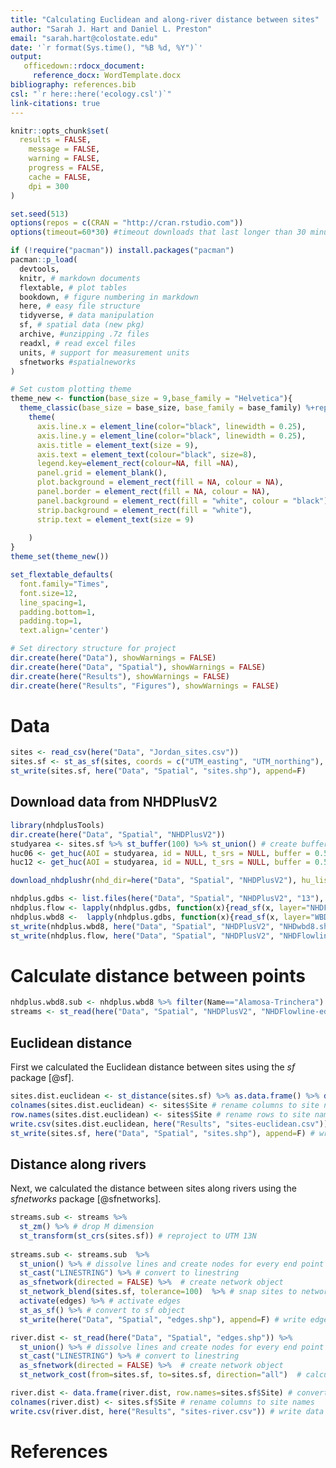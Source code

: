 ```yaml
---
title: "Calculating Euclidean and along-river distance between sites"
author: "Sarah J. Hart and Daniel L. Preston"
email: "sarah.hart@colostate.edu"
date: '`r format(Sys.time(), "%B %d, %Y")`'
output: 
   officedown::rdocx_document:
     reference_docx: WordTemplate.docx
bibliography: references.bib
csl: "`r here::here('ecology.csl')`"
link-citations: true
---
```


```r
knitr::opts_chunk$set(
  results = FALSE,
	message = FALSE,
	warning = FALSE,
	progress = FALSE,
	cache = FALSE,
	dpi = 300
)

set.seed(513)
options(repos = c(CRAN = "http://cran.rstudio.com"))
options(timeout=60*30) #timeout downloads that last longer than 30 minutes

if (!require("pacman")) install.packages("pacman")
pacman::p_load(
  devtools,
  knitr, # markdown documents
  flextable, # plot tables
  bookdown, # figure numbering in markdown
  here, # easy file structure
  tidyverse, # data manipulation
  sf, # spatial data (new pkg)
  archive, #unzipping .7z files
  readxl, # read excel files
  units, # support for measurement units
  sfnetworks #spatialneworks
)

# Set custom plotting theme
theme_new <- function(base_size = 9,base_family = "Helvetica"){
  theme_classic(base_size = base_size, base_family = base_family) %+replace%
    theme(
      axis.line.x = element_line(color="black", linewidth = 0.25),
      axis.line.y = element_line(color="black", linewidth = 0.25),
      axis.title = element_text(size = 9),
      axis.text = element_text(colour="black", size=8),
      legend.key=element_rect(colour=NA, fill =NA),
      panel.grid = element_blank(),   
      plot.background = element_rect(fill = NA, colour = NA),
      panel.border = element_rect(fill = NA, colour = NA),
      panel.background = element_rect(fill = "white", colour = "black"), 
      strip.background = element_rect(fill = "white"),
      strip.text = element_text(size = 9)
      
    )
}
theme_set(theme_new())

set_flextable_defaults(
  font.family="Times", 
  font.size=12,
  line_spacing=1,
  padding.bottom=1,
  padding.top=1,
  text.align='center')

# Set directory structure for project
dir.create(here("Data"), showWarnings = FALSE)
dir.create(here("Data", "Spatial"), showWarnings = FALSE)
dir.create(here("Results"), showWarnings = FALSE)
dir.create(here("Results", "Figures"), showWarnings = FALSE)
```

# Data
```r
sites <- read_csv(here("Data", "Jordan_sites.csv")) 
sites.sf <- st_as_sf(sites, coords = c("UTM_easting", "UTM_northing"),  crs = 32613) 
st_write(sites.sf, here("Data", "Spatial", "sites.shp"), append=F)
```

## Download data from NHDPlusV2

```r
library(nhdplusTools)
dir.create(here("Data", "Spatial", "NHDPlusV2"))
studyarea <- sites.sf %>% st_buffer(100) %>% st_union() # create buffer around sites and union to create study area
huc06 <- get_huc(AOI = studyarea, id = NULL, t_srs = NULL, buffer = 0.5, type = "huc06") # this downloads all of teh data for the Rio Grande Watershed
huc12 <- get_huc(AOI = studyarea, id = NULL, t_srs = NULL, buffer = 0.5, type = "huc12")

download_nhdplushr(nhd_dir=here("Data", "Spatial", "NHDPlusV2"), hu_list=huc06$huc6, download_files = TRUE, archive = FALSE)

nhdplus.gdbs <- list.files(here("Data", "Spatial", "NHDPlusV2", "13"), pattern=".gdb", full.names=T)
nhdplus.flow <- lapply(nhdplus.gdbs, function(x){read_sf(x, layer="NHDFlowline")}) %>% dplyr::bind_rows()
nhdplus.wbd8 <-  lapply(nhdplus.gdbs, function(x){read_sf(x, layer="WBDHU8")}) %>% dplyr::bind_rows() 
st_write(nhdplus.wbd8, here("Data", "Spatial", "NHDPlusV2", "NHDwbd8.shp"), append=F)
st_write(nhdplus.flow, here("Data", "Spatial", "NHDPlusV2", "NHDFlowline.shp"), append=F)
```

# Calculate distance between points

```r
nhdplus.wbd8.sub <- nhdplus.wbd8 %>% filter(Name=="Alamosa-Trinchera")
streams <- st_read(here("Data", "Spatial", "NHDPlusV2", "NHDFlowline-edit.shp")) %>% st_crop(nhdplus.wbd8.sub) # select only streams in Alamosa-Trinchera watershed
```

## Euclidean distance

First we calculated the Euclidean distance between sites using the *sf* package [@sf].

```r
sites.dist.euclidean <- st_distance(sites.sf) %>% as.data.frame() %>% drop_units() # calculate euclidean distance between sites in meters and drop units so that data can be saved as csv
colnames(sites.dist.euclidean) <- sites$Site # rename columns to site names
row.names(sites.dist.euclidean) <- sites$Site # rename rows to site names
write.csv(sites.dist.euclidean, here("Results", "sites-euclidean.csv")) # write data to csv file 
st_write(sites.sf, here("Data", "Spatial", "sites.shp"), append=F) # write data to shapefile for visualization
```

## Distance along rivers

Next, we calculated the distance between sites along rivers using the *sfnetworks* package [@sfnetworks].

```r
streams.sub <- streams %>% 
  st_zm() %>% # drop M dimension
  st_transform(st_crs(sites.sf)) # reproject to UTM 13N
 
streams.sub <- streams.sub  %>% 
  st_union() %>% # dissolve lines and create nodes for every end point and intersection point
  st_cast("LINESTRING") %>% # convert to linestring
  as_sfnetwork(directed = FALSE) %>%  # create network object 
  st_network_blend(sites.sf, tolerance=100)  %>% # snap sites to network
  activate(edges) %>% # activate edges
  st_as_sf() %>% # convert to sf object
  st_write(here("Data", "Spatial", "edges.shp"), append=F) # write edges to file for visualization

river.dist <- st_read(here("Data", "Spatial", "edges.shp")) %>% 
  st_union() %>% # dissolve lines and create nodes for every end point and intersection point
  st_cast("LINESTRING") %>% # convert to linestring
  as_sfnetwork(directed = FALSE) %>%  # create network object
  st_network_cost(from=sites.sf, to=sites.sf, direction="all")  # calculate distance along rivers between sites

river.dist <- data.frame(river.dist, row.names=sites.sf$Site) # convert to data frame
colnames(river.dist) <- sites.sf$Site # rename columns to site names
write.csv(river.dist, here("Results", "sites-river.csv")) # write data to csv file
```

# References
